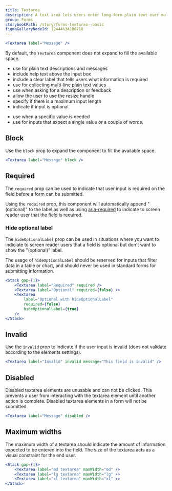 ```yaml
---
title: Textarea
description: A text area lets users enter long-form plain text over multiple lines and is commonly found in forms.
group: Forms
storybookPath: /story/forms-textarea--basic
figmaGalleryNodeId: 12444%3A100718
---
```


```jsx live
<Textarea label="Message" />
```

By default, the `Textarea` component does not expand to fill the available space.

<DoHeading />

- use for plain text descriptions and messages
- include help text above the input box
- include a clear label that tells users what information is required
- use for collecting multi-line plain text values
- use when asking for a description or feedback
- allow the user to use the resize handle
- specify if there is a maximum input length
- indicate if input is optional.

<DontHeading />

- use when a specific value is needed
- use for inputs that expect a single value or a couple of words.

## Block

Use the `block` prop to expand the component to fill the available space.

```jsx live
<Textarea label="Message" block />
```

## Required

The `required` prop can be used to indicate that user input is required on the field before a form can be submitted.

Using the `required` prop, this component will automatically append "(optional)" to the label as well as using [aria-required](https://developer.mozilla.org/en-US/docs/Web/Accessibility/ARIA/Attributes/aria-required) to indicate to screen reader user that the field is required.

### Hide optional label

The `hideOptionalLabel` prop can be used in situations where you want to indiciate to screen reader users that a field is optional but don't want to show the "(optional)" label.

The usage of `hideOptionalLabel` should be reserved for inputs that filter data in a table or chart, and should never be used in standard forms for submitting information.

```jsx live
<Stack gap={1}>
	<Textarea label="Required" required />
	<Textarea label="Optional" required={false} />
	<Textarea
		label="Optional with hideOptionalLabel"
		required={false}
		hideOptionalLabel={true}
	/>
</Stack>
```

## Invalid

Use the `invalid` prop to indicate if the user input is invalid (does not validate according to the elements settings).

```jsx live
<Textarea label="Invalid" invalid message="This field is invalid" />
```

## Disabled

Disabled textarea elements are unusable and can not be clicked. This prevents a user from interacting with the textarea element until another action is complete. Disabled textarea elements in a form will not be submitted.

```jsx live
<Textarea label="Message" disabled />
```

## Maximum widths

The maximum width of a textarea should indicate the amount of information expected to be entered into the field. The size of the textarea acts as a visual constraint for the end user.

```jsx live
<Stack gap={1}>
	<Textarea label="md textarea" maxWidth="md" />
	<Textarea label="lg textarea" maxWidth="lg" />
	<Textarea label="xl textarea" maxWidth="xl" />
</Stack>
```
